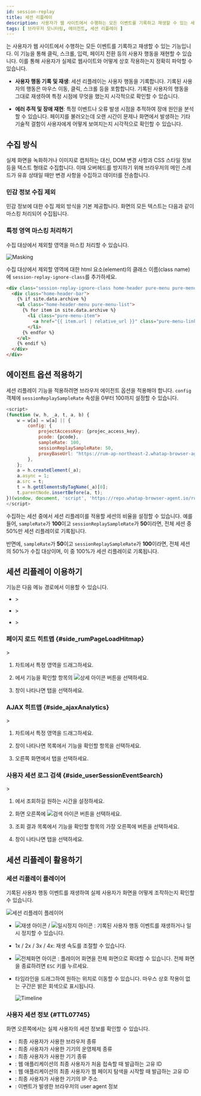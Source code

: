 ```yaml
---
id: session-replay
title: 세션 리플레이
description: 사용자가 웹 사이트에서 수행하는 모든 이벤트를 기록하고 재생할 수 있는 세션 리플레이 기능을 적용하는 방법을 안내합니다.
tags: [ 브라우저 모니터링, 에이전트, 세션 리플레이 ]
---
```


<Cmdname sid="TTL08103" className="uitext" />는 사용자가 웹 사이트에서 수행하는 모든 이벤트를 기록하고 재생할 수 있는 기능입니다. 이 기능을 통해 클릭, 스크롤, 입력, 페이지 전환 등의 사용자 행동을 재현할 수 있습니다. 이를 통해 사용자가 실제로 웹사이트와 어떻게 상호 작용하는지 정확히 파악할 수 있습니다.

* **사용자 행동 기록 및 재생**: 세션 리플레이는 사용자 행동을 기록합니다. 기록된 사용자의 행동은 마우스 이동, 클릭, 스크롤 등을 포함합니다. 기록된 사용자의 행동을 그대로 재생하여 특정 시점에 무엇을 했는지 시각적으로 확인할 수 있습니다.

* **에러 추적 및 장애 재현**: 특정 이벤트나 오류 발생 시점을 추적하여 장애 원인을 분석할 수 있습니다. 페이지를 불러오는데 오랜 시간이 문제나 화면에서 발생하는 기타 기술적 결함이 사용자에게 어떻게 보여지는지 시각적으로 확인할 수 있습니다.

## 수집 방식

실제 화면을 녹화하거나 이미지로 캡처하는 대신, DOM 변경 사항과 CSS 스타일 정보 등을 텍스트 형태로 수집합니다. 이때 오버헤드를 방지하기 위해 브라우저의 메인 스레드가 유휴 상태일 때만 변경 사항을 수집하고 데이터를 전송합니다.

### 민감 정보 수집 제외

민감 정보에 대한 수집 제외 방식을 기본 제공합니다. 화면의 모든 텍스트는 다음과 같이 마스킹 처리되어 수집됩니다.

<ImgLang img="browser-session-replay-masking-example.png" desc="Session replay" />

### 특정 영역 마스킹 처리하기

수집 대상에서 제외할 영역을 마스킹 처리할 수 있습니다.

![Masking](/img/browser-session-replay-masking-area.png)

수집 대상에서 제외할 영역에 대한 html 요소(element)의 클래스 이름(class name)에 `session-replay-ignore-class`를 추가하세요.

```html showLineNumbers {1}
<div class="session-replay-ignore-class home-header pure-menu pure-menu-horizontal">
  <div class="home-header-bar">
    {% if site.data.archive %}
    <ul class="home-header-menu pure-menu-list">
      {% for item in site.data.archive %}
        <li class="pure-menu-item">
          <a href="{{ item.url | relative_url }}" class="pure-menu-link {% if page.url == item.url %}current-item{% endif %}"">{{ item.title }}</a>
        </li>
      {% endfor %}
    </ul>
    {% endif %}
  </div>
</div>
```

## 에이전트 옵션 적용하기

세션 리플레이 기능을 적용하려면 브라우저 에이전트 옵션을 적용해야 합니다. `config` 객체에 `sessionReplaySampleRate` 속성을 0부터 100까지 설정할 수 있습니다.

```javascript showLineNumbers {8}
<script>
(function (w, h, _a, t, a, b) {
    w = w[a] = w[a] || {
        config: {
            projectAccessKey: {projec_access_key},
            pcode: {pcode},
            sampleRate: 100,
            sessionReplaySampleRate: 50,
            proxyBaseUrl: "https://rum-ap-northeast-2.whatap-browser-agent.io/",
        },
    };
    a = h.createElement(_a);
    a.async = 1;
    a.src = t;
    t = h.getElementsByTagName(_a)[0];
    t.parentNode.insertBefore(a, t);
})(window, document, 'script', 'https://repo.whatap-browser-agent.io/rum/prod/v1/whatap-browser-agent.js', 'WhatapBrowserAgent', '');
</script>
```

수집하는 세션 중에서 세션 리플레이를 적용할 세션의 비율을 설정할 수 있습니다. 예를 들어, `sampleRate`가 **100**이고 `sessionReplaySampleRate`가 **50**이라면, 전체 세션 중 50%만 세션 리플레이로 기록됩니다.

반면에, `sampleRate`가 **50**이고 `sessionReplaySampleRate`가 **100**이라면, 전체 세션의 50%가 수집 대상이며, 이 중 100%가 세션 리플레이로 기록됩니다.

## 세션 리플레이 이용하기

<Cmdname sid="TTL08103" className="uitext" /> 기능은 다음 메뉴 경로에서 이용할 수 있습니다.

* <Cmdname sid="side_analysis" className="uitext" /> &gt; <Cmdname sid="side_rumPageLoadHitmap" className="uitext" />

* <Cmdname sid="side_analysis" className="uitext" /> &gt; <Cmdname sid="side_ajaxAnalytics" className="uitext" />

* <Cmdname sid="side_analysis" className="uitext" /> &gt; <Cmdname sid="side_userSessionEventSearch" className="uitext" />

### 페이지 로드 히트맵 {#side_rumPageLoadHitmap}

<Cmdname sid="side_analysis" className="uitext" /> &gt; <Cmdname sid="side_rumPageLoadHitmap" className="uitext" />

<ImgLang img="browser-pageloadhitmap-session-replay.png" desc="페이지 로드 히트맵" />

1. <Cmdname sid="page_load" className="uitext" /> <Cmdname sid="hitmap" className="uitext" /> 차트에서 특정 영역을 드래그하세요.

1. <Cmdname sid="page" className="uitext" /> <Cmdname sid="list" className="uitext" />에서 <Cmdname sid="TTL08103" /> 기능을 확인할 항목의 ![상세 아이콘](/img/ico-detail-view.svg) 버튼을 선택하세요.

1. <Cmdname sid="page_load" className="uitext" /> <Cmdname sid="detail" className="uitext" /> 창이 나타나면 <Cmdname sid="TTL08103" className="uitext" /> 탭을 선택하세요.

### AJAX 히트맵 {#side_ajaxAnalytics}

<Cmdname sid="side_analysis" className="uitext" /> &gt; <Cmdname sid="side_ajaxAnalytics" className="uitext" />

<ImgLang img="browser-ajaxhitmap-session-replay.png" desc="AJAX 히트맵" />

1. <Cmdname sid="side_ajaxAnalytics" className="uitext" /> 차트에서 특정 영역을 드래그하세요.

1. <Cmdname sid="ajax" className="uitext" /> <Cmdname sid="analysis" className="uitext" /> 창이 나타나면 목록에서 <Cmdname sid="TTL08103" /> 기능을 확인할 항목을 선택하세요.

1. 오른쪽 화면에서 <Cmdname sid="TTL08103" className="uitext" /> 탭을 선택하세요.

### 사용자 세션 로그 검색 {#side_userSessionEventSearch}

<Cmdname sid="side_analysis" className="uitext" /> &gt; <Cmdname sid="side_userSessionEventSearch" className="uitext" />

<ImgLang img="browser-usersessionlog-session-replay.png" desc="사용자 세션 로그 검색" />

1. <Cmdname sid="time" className="uitext" />에서 조회하길 원하는 시간을 설정하세요.

1. 화면 오른쪽에 ![검색 아이콘](/img/ico-btn-search.png) 버튼을 선택하세요.

1. 조회 결과 목록에서 <Cmdname sid="TTL08103" /> 기능을 확인할 항목의 가장 오른쪽에 <Cmdname sid="analysis" className="uitext" /> 버튼을 선택하세요.

1. <Cmdname sid="TTL07736" className="uitext" /> 창이 나타나면 <Cmdname sid="TTL08103" className="uitext" /> 탭을 선택하세요.

## 세션 리플레이 활용하기

### 세션 리플레이 플레이어

기록된 사용자 행동 이벤트를 재생하여 실제 사용자가 화면을 어떻게 조작하는지 확인할 수 있습니다.

![세션 리플레이 플레이어](/img/browser-session-replay-player.png)

* ![재생 아이콘](/img/ic-rum-play.svg) / ![일시정지 아이콘](/img/ic-rum-pause.svg) : 기록된 사용자 행동 이벤트를 재생하거나 일시 정지할 수 있습니다.

* <UI>1x</UI> / <UI>2x</UI> / <UI>3x</UI> / <UI>4x</UI>: 재생 속도를 조절할 수 있습니다.

* ![전체화면 아이콘](/img/ic-fullscreen.svg) : 플레이어 화면을 전체 화면으로 확대할 수 있습니다. 전체 화면을 종료하려면 `ESC` 키를 누르세요.

* 타임라인을 드래그하여 원하는 위치로 이동할 수 있습니다. 마우스 상호 작용이 없는 구간은 밝은 회색으로 표시됩니다.

  ![Timeline](/img/browser-session-replay-timeline.png)

### 사용자 세션 정보 {#TTL07745}

<Cmdname sid="TTL08103" className="uitext" /> 화면 오른쪽에서는 실제 사용자의 세션 정보를 확인할 수 있습니다.

<ImgLang img="browser-session-replay-user-info.png" desc="사용자 세션 정보" />

* <Cmdname sid="browser" className="uitext" />: 최종 사용자가 사용한 브라우저 종류
* <Cmdname sid="os" className="uitext" />: 최종 사용자가 사용한 기기의 운영체제 종류
* <Cmdname sid="device" className="uitext" />: 최종 사용자가 사용한 기기 종류
* <Cmdname sid="user_id" className="uitext" />: 웹 애플리케이션의 최종 사용자가 처음 접속할 때 발급하는 고유 ID
* <Cmdname sid="session_id" className="uitext" />: 웹 애플리케이션의 최종 사용자가 웹 페이지 탐색을 시작할 때 발급하는 고유 ID
* <Cmdname sid="ip" className="uitext" />: 최종 사용자가 사용한 기기의 IP 주소
* <Cmdname sid="user_agent" className="uitext" />: 이벤트가 발생한 브라우저의 user agent 정보

